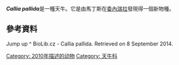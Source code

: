 {{多個問題|
{{orphan|time=2017-09-29T14:04:27+00:00}}
{{refimprove|time=2015-10-12T13:21:00+00:00}}
{{expand|time=2015-10-12T13:21:00+00:00}}
}}
{{Speciesbox
| taxon = Callia pallida
| binomial_authority = Martins & al., 2010
}}

'''''Callia pallida'''''是一種天牛。它是由馬丁斯在[[委內瑞拉|委內瑞拉]]發現得一個新物種。

== 參考資料 ==
Jump up ^ BioLib.cz - Callia pallida. Retrieved on 8 September 2014.

{{生物小作品}}
{{taxonbar}}
[[Category:_2010年描述的动物|Category: 2010年描述的动物]]
[[Category:_天牛科|Category: 天牛科]]